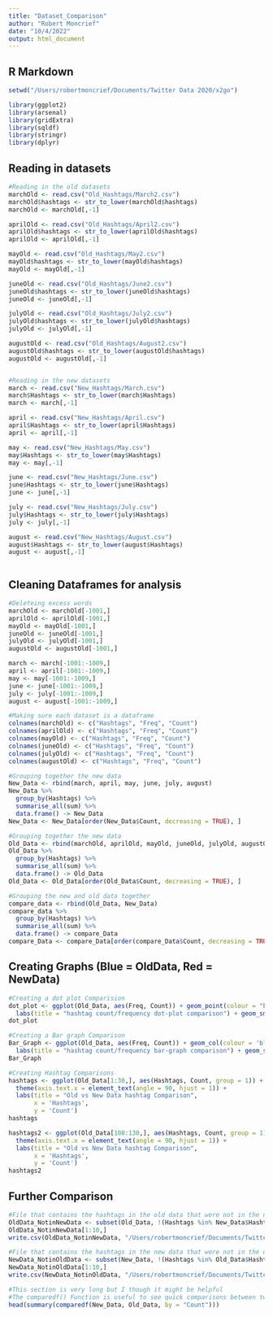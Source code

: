 ```yaml
---
title: "Dataset_Comparison"
author: "Robert Moncrief"
date: "10/4/2022"
output: html_document
---
```


## R Markdown

```r
setwd("/Users/robertmoncrief/Documents/Twitter Data 2020/x2go")

library(ggplot2)
library(arsenal)
library(gridExtra)
library(sqldf)
library(stringr)
library(dplyr)

```

## Reading in datasets

```r

#Reading in the old datasets
marchOld <- read.csv("Old_Hashtags/March2.csv")
marchOld$hashtags <- str_to_lower(marchOld$hashtags)
marchOld <- marchOld[,-1]

aprilOld <- read.csv("Old_Hashtags/April2.csv")
aprilOld$hashtags <- str_to_lower(aprilOld$hashtags)
aprilOld <- aprilOld[,-1]

mayOld <- read.csv("Old_Hashtags/May2.csv")
mayOld$hashtags <- str_to_lower(mayOld$hashtags)
mayOld <- mayOld[,-1]

juneOld <- read.csv("Old_Hashtags/June2.csv")
juneOld$hashtags <- str_to_lower(juneOld$hashtags)
juneOld <- juneOld[,-1]

julyOld <- read.csv("Old_Hashtags/July2.csv")
julyOld$hashtags <- str_to_lower(julyOld$hashtags)
julyOld <- julyOld[,-1]

augustOld <- read.csv("Old_Hashtags/August2.csv")
augustOld$hashtags <- str_to_lower(augustOld$hashtags)
augustOld <- augustOld[,-1]


#Reading in the new datasets
march <- read.csv("New_Hashtags/March.csv")
march$Hashtags <- str_to_lower(march$Hashtags)
march <- march[,-1]

april <- read.csv("New_Hashtags/April.csv")
april$Hashtags <- str_to_lower(april$Hashtags)
april <- april[,-1]

may <- read.csv("New_Hashtags/May.csv")
may$Hashtags <- str_to_lower(may$Hashtags)
may <- may[,-1]

june <- read.csv("New_Hashtags/June.csv")
june$Hashtags <- str_to_lower(june$Hashtags)
june <- june[,-1]

july <- read.csv("New_Hashtags/July.csv")
july$Hashtags <- str_to_lower(july$Hashtags)
july <- july[,-1]

august <- read.csv("New_Hashtags/August.csv")
august$Hashtags <- str_to_lower(august$Hashtags)
august <- august[,-1]



```

## Cleaning Dataframes for analysis

```r

#Deleteing excess words
marchOld <- marchOld[-1001,]
aprilOld <- aprilOld[-1001,]
mayOld <- mayOld[-1001,]
juneOld <- juneOld[-1001,]
julyOld <- julyOld[-1001,]
augustOld <- augustOld[-1001,]

march <- march[-1001:-1009,]
april <- april[-1001:-1009,]
may <- may[-1001:-1009,]
june <- june[-1001:-1009,]
july <- july[-1001:-1009,]
august <- august[-1001:-1009,]

#Making sure each dataset is a dataframe
colnames(marchOld) <- c("Hashtags", "Freq", "Count")
colnames(aprilOld) <- c("Hashtags", "Freq", "Count")
colnames(mayOld) <- c("Hashtags", "Freq", "Count")
colnames(juneOld) <- c("Hashtags", "Freq", "Count")
colnames(julyOld) <- c("Hashtags", "Freq", "Count")
colnames(augustOld) <- c("Hashtags", "Freq", "Count")

#Grouping together the new data
New_Data <- rbind(march, april, may, june, july, august)
New_Data %>%
  group_by(Hashtags) %>%
  summarise_all(sum) %>%
  data.frame() -> New_Data
New_Data <- New_Data[order(New_Data$Count, decreasing = TRUE), ]

#Grouping together the new data
Old_Data <- rbind(marchOld, aprilOld, mayOld, juneOld, julyOld, augustOld)
Old_Data %>%
  group_by(Hashtags) %>%
  summarise_all(sum) %>%
  data.frame() -> Old_Data
Old_Data <- Old_Data[order(Old_Data$Count, decreasing = TRUE), ]

#Grouping the new and old data together
compare_data <- rbind(Old_Data, New_Data)
compare_data %>%
  group_by(Hashtags) %>%
  summarise_all(sum) %>%
  data.frame() -> compare_Data
compare_Data <- compare_Data[order(compare_Data$Count, decreasing = TRUE), ]

```

## Creating Graphs (Blue = OldData, Red = NewData)

```r
#Creating a dot plot Comparision
dot_plot <- ggplot(Old_Data, aes(Freq, Count)) + geom_point(colour = "blue")  + geom_point(data=New_Data, colour = 'red', alpha = 0.4) +
  labs(title = "hashtag count/frequency dot-plot comparison") + geom_smooth(stat = "smooth", position = "identity", data = compare_data, aes(x = Freq, y = Count), se = F, colour = "green")
dot_plot

#Creating a Bar graph Comparison
Bar_Graph <- ggplot(Old_Data, aes(Freq, Count)) + geom_col(colour = 'blue', show.legend = TRUE, position = "identity", width = 0.000011) + geom_col(data = New_Data, fill = NA, colour = 'red', show.legend =  TRUE, position = "identity", width = 0.0000000000001, alpha = 0.4) +
  labs(title = "hashtag count/frequency bar-graph comparison") + geom_smooth(stat = "smooth", position = "identity", method = "lm", data= compare_data, aes(x = Freq, y = Count), se = F, colour = "green")
Bar_Graph

#Creating Hashtag Comparisons
hashtags <- ggplot(Old_Data[1:30,], aes(Hashtags, Count, group = 1)) + geom_line(color = 'blue') + geom_point(color = 'blue') + geom_line(data = New_Data[1:30,], colour = 'red') + geom_point(data = New_Data[1:30,], colour = 'red') +
  theme(axis.text.x = element_text(angle = 90, hjust = 1)) + 
  labs(title = "Old vs New Data hashtag Comparison",
       x = 'Hashtags',
       y = 'Count')
hashtags

hashtags2 <- ggplot(Old_Data[100:130,], aes(Hashtags, Count, group = 1)) + geom_line(color = 'blue') + geom_point(color = 'blue') + geom_line(data = New_Data[100:130,], colour = 'red') + geom_point(data = New_Data[100:130,], colour = 'red') + 
  theme(axis.text.x = element_text(angle = 90, hjust = 1)) + 
  labs(title = "Old vs New Data hashtag Comparison",
       x = 'Hashtags',
       y = 'Count')
hashtags2
```

## Further Comparison
```r
#File that contains the hashtags in the old data that were not in the new data.
OldData_NotinNewData <- subset(Old_Data, !(Hashtags %in% New_Data$Hashtags))
OldData_NotinNewData[1:10,]
write.csv(OldData_NotinNewData, "/Users/robertmoncrief/Documents/Twitter Data 2020/x2go/New_Hashtags/OldData_NotinNewData.csv")

#File that contains the hashtags in the new data that were not in the old data.
NewData_NotinOldData <- subset(New_Data, !(Hashtags %in% Old_Data$Hashtags))
NewData_NotinOldData[1:10,]
write.csv(NewData_NotinOldData, "/Users/robertmoncrief/Documents/Twitter Data 2020/x2go/New_Hashtags/NewData_NotinOldData.csv")

#This section is very long but I though it might be helpful
#The comparedf() Function is useful to see quick comparisons between two dataframes
head(summary(comparedf(New_Data, Old_Data, by = "Count")))
```


